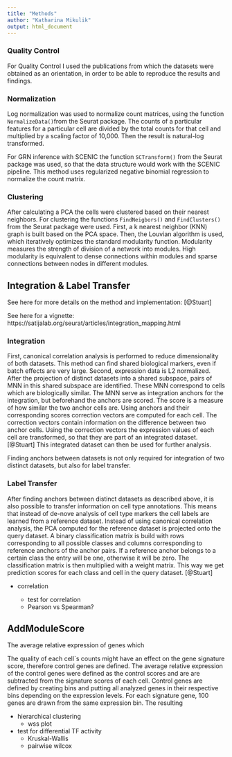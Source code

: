 ```yaml
---
title: "Methods"
author: "Katharina Mikulik"
output: html_document
---
```




### Quality Control

For Quality Control I used the publications from which the datasets were obtained
as an orientation, in order to be able to reproduce the results and findings.

### Normalization

Log normalization was used to normalize count matrices, using the function `NormalizeData()`from the Seurat package. The counts of a particular
features for a particular cell are divided by the total counts for that cell and
multiplied by a scaling factor of 10,000. Then the result is natural-log 
transformed. 

For GRN inference with SCENIC the function `SCTransform()` from the Seurat 
package was used, so that the data structure would work with the SCENIC pipeline.
This method uses regularized negative binomial regression to normalize the
count matrix. 

### Clustering

After calculating a PCA the cells were clustered based on their nearest neighbors.
For clustering the functions `FindNeigbors()` and `FindClusters()` from the 
Seurat package were used. First, a k nearest neighbor (KNN) graph is built
based on the PCA space. Then, the Louvian algorithm is used, which iteratively 
optimizes the standard modularity function. Modularity measures the strength of division 
of a network into modules. High modularity is equivalent to dense connections 
within modules and sparse connections between nodes in different modules. 

  
## Integration & Label Transfer

See here for more details on the method and implementation:
[@Stuart]

See here for a vignette:
https://satijalab.org/seurat/articles/integration_mapping.html

### Integration

First, canonical correlation analysis is performed to reduce dimensionality of both
datasets. This method can find shared biological markers, even if batch effects 
are very large. Second, expression data is L2 normalized. After the 
projection of distinct datasets into a shared subspace, pairs of MNN in this shared subspace are identified. These MNN correspond to cells which are biologically
similar. The MNN serve as integration anchors for the integration, but 
beforehand the anchors are scored. The score is a measure of how similar the two 
anchor cells are. Using anchors and their corresponding scores 
correction vectors are computed for each cell. The correction vectors contain 
information on the difference between two anchor cells. Using the correction vectors 
the expression values of each cell are transformed, so that they are part of an
integrated dataset. [@Stuart] This integrated dataset can then be used for 
further analysis.

Finding anchors between datasets is not only required for integration of two 
distinct datasets, but also for label transfer. 

### Label Transfer

After finding anchors between distinct datasets as described above, it 
is also possible to transfer information on cell type annotations. This means 
that instead of de-nove analysis of cell type markers the cell labels are learned 
from a reference dataset. Instead of using canonical correlation analysis, the
PCA computed for the reference dataset is projected onto the query dataset. 
A binary classification matrix is build with rows corresponding to all possible 
classes and columns corresponding to reference anchors of the anchor pairs. 
If a reference anchor belongs to a certain class the entry will be one, otherwise
it will be zero. The classification matrix is then multiplied with a weight matrix.
This way we get prediction scores for each class and cell in the query dataset.
[@Stuart]

* correlation  
  
  + test for correlation
  + Pearson vs Spearman?
  
## AddModuleScore

The average relative expression of genes  which 

The quality of each cell`s counts might have an effect on the gene signature score, 
therefore control genes are defined. The average relative expression of the 
control genes were defined as the control scores and are are subtracted from the
signature scores of each cell. Control genes are defined by creating bins and 
putting all analyzed genes in their respective bins depending on the expression 
levels. For each signature gene,  100 genes are drawn from the same expression
bin. The resulting 

* hierarchical clustering 
  + wss plot
  
* test for differential TF activity
  + Kruskal-Wallis
  + pairwise wilcox